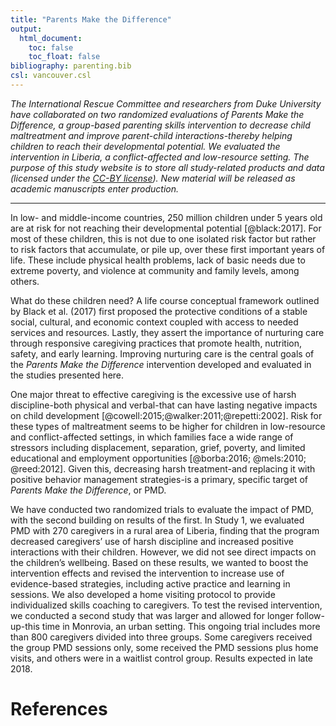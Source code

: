 ```yaml
---
title: "Parents Make the Difference"
output:
  html_document:
    toc: false
    toc_float: false
bibliography: parenting.bib
csl: vancouver.csl
---
```


*The International Rescue Committee and researchers from Duke University have collaborated on two randomized evaluations of Parents Make the Difference, a group-based parenting skills intervention to decrease child maltreatment and improve parent-child interactions-thereby helping children to reach their developmental potential. We evaluated the intervention in Liberia, a conflict-affected and low-resource setting. The purpose of this study website is to store all study-related products and data (licensed under the [CC-BY license](https://creativecommons.org/licenses/by/4.0/)). New material will be released as academic manuscripts enter production.*

* * * 

In low- and middle-income countries, 250 million children under 5 years old are at risk for not reaching their developmental potential [@black:2017]. For most of these children, this is not due to one isolated risk factor but rather to risk factors that accumulate, or pile up, over these first important years of life. These include physical health problems, lack of basic needs due to extreme poverty, and violence at community and family levels, among  others. 

What do these children need? A life course conceptual framework outlined by Black et al. (2017) first proposed the protective conditions of a stable social, cultural, and economic context coupled with access to needed services and resources. Lastly, they assert the importance of nurturing care through responsive caregiving practices that promote health, nutrition, safety, and early learning. Improving nurturing care is the central goals of the *Parents Make the Difference* intervention developed and evaluated in the studies presented here. 

One major threat to effective caregiving is the excessive use of harsh discipline-both physical and verbal-that can have lasting negative impacts on child development [@cowell:2015;@walker:2011;@repetti:2002]. Risk for these types of maltreatment seems to be higher for children in low-resource and conflict-affected settings, in which families face a wide range of stressors including displacement, separation, grief, poverty, and limited educational and employment opportunities [@borba:2016; @mels:2010; @reed:2012]. Given this, decreasing harsh treatment-and replacing it with positive behavior management strategies-is a primary, specific target of *Parents Make the Difference*, or PMD. 

We have conducted two randomized trials to evaluate the impact of PMD, with the second building on results of the first. In Study 1, we evaluated PMD with 270 caregivers in a rural area of Liberia, finding that the program decreased caregivers' use of harsh discipline and increased positive interactions with their children. However, we did not see direct impacts on the children's wellbeing. Based on these results, we wanted to boost the intervention effects and revised the intervention to increase use of evidence-based strategies, including active practice and learning in sessions. We also developed a home visiting protocol to provide individualized skills coaching to caregivers. To test the revised intervention, we conducted a second study that was larger and allowed for longer follow-up-this time in Monrovia, an urban setting. This ongoing trial includes more than 800 caregivers divided into three groups. Some caregivers received the group PMD sessions only, some received the PMD sessions plus home visits, and others were in a waitlist control group. Results expected in late 2018.

# References